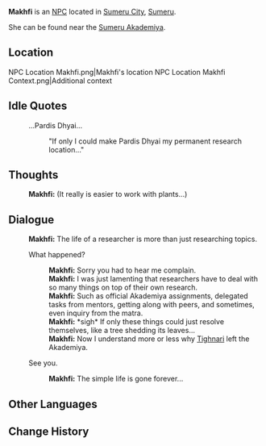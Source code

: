 {{Character Infobox
|type             = NPC
|image            = NPC Makhfi.png
|region           = Sumeru
|affiliation      = Amurta
|title            = Researcher
|ancestry         = <!-- Clan/family -->
|father           = 
|mother           = 
|spouse           = 
|sibling          = 
|child            = 
|relative         = 
|voiceEN          = 
|voiceCN          = 
|voiceJP          = 
|dialoguereward   = 
}}
'''Makhfi''' is an [[NPC]] located in [[Sumeru City]], [[Sumeru]].

She can be found near the [[Sumeru Akademiya]].

==Location==
<gallery>
NPC Location Makhfi.png|Makhfi's location
NPC Location Makhfi Context.png|Additional context
</gallery>
<!-- ==Profile==
Detailed story/lore information goes here.
''(To be added.)''

===Personality===
''(To be added.)''

===Appearance===
Keep appearance section short and concise. Limit to 2 paragraphs with 3-4 sentences each.
''(To be added.)''

==Quests and Events==
{{Quests and Events}}
-->
==Idle Quotes==
{{Dialogue start}}
: {{DIcon|Idle}} ...Pardis Dhyai...
:: {{A|VO Makhfi 01.ogg}} "If only I could make Pardis Dhyai my permanent research location..."
{{Dialogue end}}

==Thoughts==
{{All Schemes to Know Explanation|name=Makhfi}}
:{{A|VO Makhfi All Schemes to Know 01.ogg}} '''Makhfi:''' (It really is easier to work with plants...)

==Dialogue==
{{Dialogue start}}
:'''Makhfi:''' The life of a researcher is more than just researching topics.
:{{DIcon}} What happened?
::'''Makhfi:''' Sorry you had to hear me complain.
::'''Makhfi:''' I was just lamenting that researchers have to deal with so many things on top of their own research.
::'''Makhfi:''' Such as official Akademiya assignments, delegated tasks from mentors, getting along with peers, and sometimes, even inquiry from the matra.
::'''Makhfi:''' *sigh* If only these things could just resolve themselves, like a tree shedding its leaves...
::'''Makhfi:''' Now I understand more or less why [[Tighnari]] left the Akademiya.
:{{DIcon}} See you.
::'''Makhfi:''' The simple life is gone forever...{{Dialogue end}}
<!--
==Event Dialogue==
===Event Name===
{{Dialogue start}}
:'''{{subst:PAGENAME}}:'''
{{Dialogue end}}

==Trivia==
* 
-->

==Other Languages==
{{Other Languages
|default_hidden = 1
|en      = Makhfi
|zhs     = 玛赫菲
|zhs_rm  = Mǎhèfēi
|zht     = 瑪赫菲
|zht_rm  = Mǎhèfēi
|ja      = マクフィ
|ja_rm   = Makufi
|ko      = 마흐피
|ko_rm   = Maheupi
|es      = Majfi
|fr      = Makhfi
|ru      = Махфи
|th      = Makhfi
|vi      = Makhfi
|de      = Makhfi
|id      = Makhfi
|pt      = Makhfi
|tr      = Makhfi
|it      = Makhfi
}}

==Change History==
{{Change History|3.0}}
<!--
==References==
{{Reflist}}
-->
